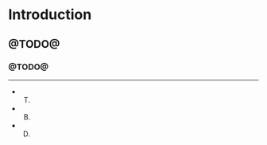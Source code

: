 # Introduction

<!-- (C) 2020 Marek Gagolewski, https://www.gagolewski.com -->


## @TODO@

### @TODO@

---

* T.
* B.
* D.
